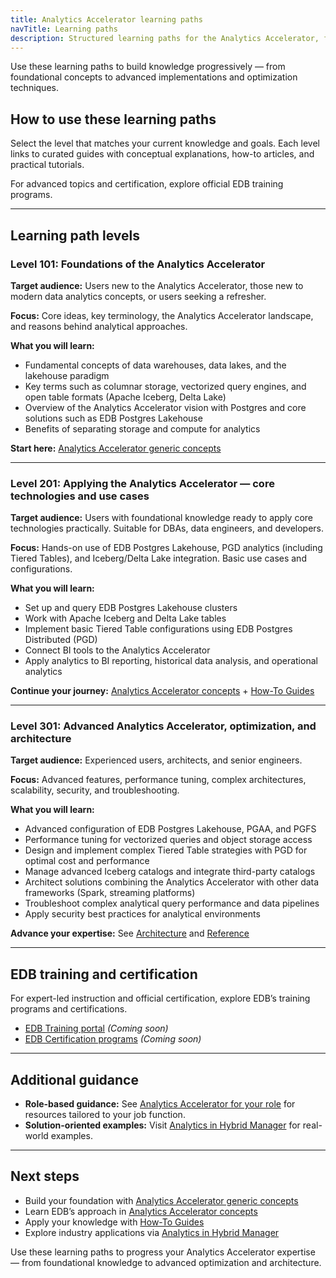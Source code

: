 ```yaml
---
title: Analytics Accelerator learning paths
navTitle: Learning paths
description: Structured learning paths for the Analytics Accelerator, from foundational concepts to advanced techniques and official training.
---
```


Use these learning paths to build knowledge progressively — from foundational concepts to advanced implementations and optimization techniques.

## How to use these learning paths

Select the level that matches your current knowledge and goals. Each level links to curated guides with conceptual explanations, how-to articles, and practical tutorials.

For advanced topics and certification, explore official EDB training programs.

* * *

## Learning path levels

### Level 101: Foundations of the Analytics Accelerator

**Target audience:** Users new to the Analytics Accelerator, those new to modern data analytics concepts, or users seeking a refresher.

**Focus:** Core ideas, key terminology, the Analytics Accelerator landscape, and reasons behind analytical approaches.

**What you will learn:**

-   Fundamental concepts of data warehouses, data lakes, and the lakehouse paradigm
-   Key terms such as columnar storage, vectorized query engines, and open table formats (Apache Iceberg, Delta Lake)
-   Overview of the Analytics Accelerator vision with Postgres and core solutions such as EDB Postgres Lakehouse
-   Benefits of separating storage and compute for analytics

**Start here:** [Analytics Accelerator generic concepts](/edb-postgres-ai/1.3/analytics/generic-concepts)

* * *

### Level 201: Applying the Analytics Accelerator — core technologies and use cases

**Target audience:** Users with foundational knowledge ready to apply core technologies practically. Suitable for DBAs, data engineers, and developers.

**Focus:** Hands-on use of EDB Postgres Lakehouse, PGD analytics (including Tiered Tables), and Iceberg/Delta Lake integration. Basic use cases and configurations.

**What you will learn:**

-   Set up and query EDB Postgres Lakehouse clusters
-   Work with Apache Iceberg and Delta Lake tables
-   Implement basic Tiered Table configurations using EDB Postgres Distributed (PGD)
-   Connect BI tools to the Analytics Accelerator
-   Apply analytics to BI reporting, historical data analysis, and operational analytics

**Continue your journey:** [Analytics Accelerator concepts](/edb-postgres-ai/1.3/analytics/analytics-concepts) + [How-To Guides](/edb-postgres-ai/1.3/analytics#how-tos-runbook-aligned)

* * *

### Level 301: Advanced Analytics Accelerator, optimization, and architecture

**Target audience:** Experienced users, architects, and senior engineers.

**Focus:** Advanced features, performance tuning, complex architectures, scalability, security, and troubleshooting.

**What you will learn:**

-   Advanced configuration of EDB Postgres Lakehouse, PGAA, and PGFS
-   Performance tuning for vectorized queries and object storage access
-   Design and implement complex Tiered Table strategies with PGD for optimal cost and performance
-   Manage advanced Iceberg catalogs and integrate third-party catalogs
-   Architect solutions combining the Analytics Accelerator with other data frameworks (Spark, streaming platforms)
-   Troubleshoot complex analytical query performance and data pipelines
-   Apply security best practices for analytical environments

**Advance your expertise:** See [Architecture](/edb-postgres-ai/1.3/analytics/architecture) and [Reference](/edb-postgres-ai/1.3/analytics/reference/index.mdx)

* * *

## EDB training and certification

For expert-led instruction and official certification, explore EDB’s training programs and certifications.

-   [EDB Training portal](#) *(Coming soon)*
-   [EDB Certification programs](#) *(Coming soon)*

* * *

## Additional guidance

-   **Role-based guidance:** See [Analytics Accelerator for your role](/edb-postgres-ai/1.3/analytics/personas.mdx) for resources tailored to your job function.
-   **Solution-oriented examples:** Visit [Analytics in Hybrid Manager](/edb-postgres-ai/1.3/hybrid-manager/analytics/) for real-world examples.

* * *

## Next steps

-   Build your foundation with [Analytics Accelerator generic concepts](/edb-postgres-ai/1.3/analytics/generic-concepts)
-   Learn EDB’s approach in [Analytics Accelerator concepts](/edb-postgres-ai/1.3/analytics/analytics-concepts)
-   Apply your knowledge with [How-To Guides](/edb-postgres-ai/1.3/analytics#how-tos-runbook-aligned)
-   Explore industry applications via [Analytics in Hybrid Manager](/edb-postgres-ai/1.3/hybrid-manager/analytics/)

Use these learning paths to progress your Analytics Accelerator expertise — from foundational knowledge to advanced optimization and architecture.
